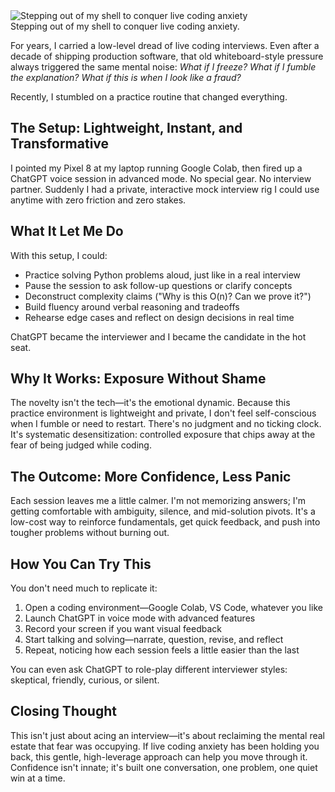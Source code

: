 

<Image src="https://zackproser.b-cdn.net/images/coming-out-of-your-shell.webp" alt="Stepping out of my shell to conquer live coding anxiety" width={800} height={600} />
<figcaption>Stepping out of my shell to conquer live coding anxiety.</figcaption>

For years, I carried a low-level dread of live coding interviews. Even after a decade of shipping production software, that old whiteboard-style pressure always triggered the same mental noise: *What if I freeze?* *What if I fumble the explanation?* *What if this is when I look like a fraud?*

Recently, I stumbled on a practice routine that changed everything.

## The Setup: Lightweight, Instant, and Transformative

I pointed my Pixel 8 at my laptop running Google Colab, then fired up a ChatGPT voice session in advanced mode. No special gear. No interview partner. Suddenly I had a private, interactive mock interview rig I could use anytime with zero friction and zero stakes.

## What It Let Me Do

With this setup, I could:

* Practice solving Python problems aloud, just like in a real interview
* Pause the session to ask follow-up questions or clarify concepts
* Deconstruct complexity claims ("Why is this O(n)? Can we prove it?")
* Build fluency around verbal reasoning and tradeoffs
* Rehearse edge cases and reflect on design decisions in real time

ChatGPT became the interviewer and I became the candidate in the hot seat.

## Why It Works: Exposure Without Shame

The novelty isn't the tech—it's the emotional dynamic. Because this practice environment is lightweight and private, I don't feel self-conscious when I fumble or need to restart. There's no judgment and no ticking clock. It's systematic desensitization: controlled exposure that chips away at the fear of being judged while coding.

## The Outcome: More Confidence, Less Panic

Each session leaves me a little calmer. I'm not memorizing answers; I'm getting comfortable with ambiguity, silence, and mid-solution pivots. It's a low-cost way to reinforce fundamentals, get quick feedback, and push into tougher problems without burning out.

## How You Can Try This

You don't need much to replicate it:

1. Open a coding environment—Google Colab, VS Code, whatever you like
2. Launch ChatGPT in voice mode with advanced features
3. Record your screen if you want visual feedback
4. Start talking and solving—narrate, question, revise, and reflect
5. Repeat, noticing how each session feels a little easier than the last

You can even ask ChatGPT to role-play different interviewer styles: skeptical, friendly, curious, or silent.

## Closing Thought

This isn't just about acing an interview—it's about reclaiming the mental real estate that fear was occupying. If live coding anxiety has been holding you back, this gentle, high-leverage approach can help you move through it. Confidence isn't innate; it's built one conversation, one problem, one quiet win at a time.

